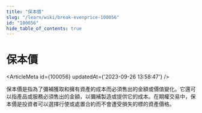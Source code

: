 ```yaml
---
title: "保本價"
slug: "/learn/wiki/break-evenprice-100056"
id: "100056"
hide_table_of_contents: true
---
```



# 保本價

<ArticleMeta id={100056} updatedAt={'2023-09-26 13:58:47'} />
<div className='border-solid border-b border-t-0 my-4 border-[var(--ifm-color-gray-300)]' />

保本價是指為了彌補獲取和擁有資產的成本而必須售出的金額或價值變化。它還可以指產品或服務必須售出的金額，以彌補製造或提供它的成本。在期權交易中，保本價是投資者可以選擇行使或處置合約而不會遭受損失的標的資產價格。
